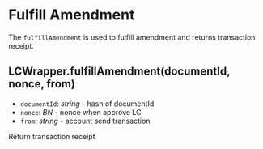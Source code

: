 # Fulfill Amendment

The `fulfillAmendment` is used to fulfill amendment and returns transaction receipt.

## LCWrapper.fulfillAmendment(documentId, nonce, from)

- `documentId`: _string_ - hash of documentId
- `nonce`: _BN_ - nonce when approve LC
- `from`: _string_ - account send transaction

Return transaction receipt
